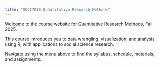 ---
title: "SOCI7016 Quantitative Research Methods"
---

Welcome to the course website for Quantitative Research Methods, Fall 2025. 

This course introduces you to data wrangling, visualization, and analysis using R, with applications to social science research.

Navigate using the menu above to find the syllabus, schedule, materials, and assignments.